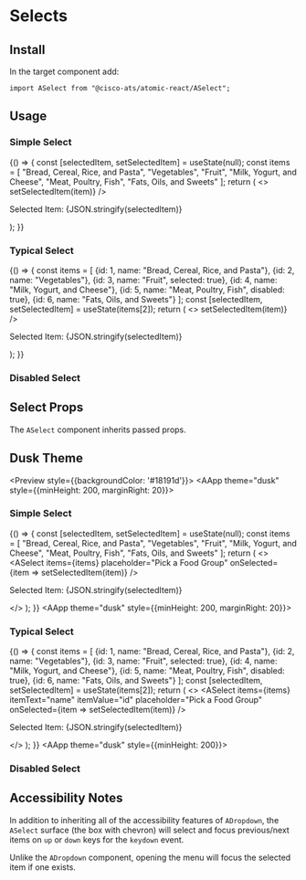 

<Meta title="Components/Selects" component={ASelect} />

# Selects

## Install

In the target component add:

```
import ASelect from "@cisco-ats/atomic-react/ASelect";
```

## Usage

<Preview>
  <Story name="usage-1">
    <AApp style={{minHeight: 200, marginRight: 20}}>
      <h3>Simple Select</h3>
      <YourComponent>
        {() => {
          const [selectedItem, setSelectedItem] = useState(null);
          const items = [
            "Bread, Cereal, Rice, and Pasta",
            "Vegetables",
            "Fruit",
            "Milk, Yogurt, and Cheese",
            "Meat, Poultry, Fish",
            "Fats, Oils, and Sweets"
          ];
          return (
            <>
              <ASelect items={items} placeholder="Pick a Food Group" onSelected={item => setSelectedItem(item)} />
              <ADivider />
              <p>Selected Item: {JSON.stringify(selectedItem)}</p>
            </>
          );
        }}
      </YourComponent>
    </AApp>
  </Story>
  <Story name="usage-2">
    <AApp style={{minHeight: 200, marginRight: 20}}>
      <h3>Typical Select</h3>
      <YourComponent>
        {() => {
          const items = [
            {id: 1, name: "Bread, Cereal, Rice, and Pasta"},
            {id: 2, name: "Vegetables"},
            {id: 3, name: "Fruit", selected: true},
            {id: 4, name: "Milk, Yogurt, and Cheese"},
            {id: 5, name: "Meat, Poultry, Fish", disabled: true},
            {id: 6, name: "Fats, Oils, and Sweets"}
          ];
          const [selectedItem, setSelectedItem] = useState(items[2]);
          return (
            <>
              <ASelect
                items={items}
                itemText="name"
                itemValue="id"
                placeholder="Pick a Food Group"
                onSelected={item => setSelectedItem(item)}
              />
              <ADivider />
              <p>Selected Item: {JSON.stringify(selectedItem)}</p>
            </>
          );
        }}
      </YourComponent>
    </AApp>
  </Story>
  <Story name="usage-3">
    <AApp style={{minHeight: 200}}>
      <h3>Disabled Select</h3>
      <ASelect disabled placeholder="Pick a Food Group" />
    </AApp>
  </Story>
</Preview>

## Select Props

The `ASelect` component inherits passed props.

<Props of={ASelect} />

## Dusk Theme

<Preview style={{backgroundColor: '#18191d'}}>
  <Story name="dusk-1">
    <AApp theme="dusk" style={{minHeight: 200, marginRight: 20}}>
      <h3>Simple Select</h3>
      <YourComponent>
        {() => {
          const [selectedItem, setSelectedItem] = useState(null);
          const items = [
            "Bread, Cereal, Rice, and Pasta",
            "Vegetables",
            "Fruit",
            "Milk, Yogurt, and Cheese",
            "Meat, Poultry, Fish",
            "Fats, Oils, and Sweets"
          ];
          return (
            <>
              <ASelect items={items} placeholder="Pick a Food Group" onSelected={item => setSelectedItem(item)} />
              <ADivider />
              <p>Selected Item: {JSON.stringify(selectedItem)}</p>
            </>
          );
        }}
      </YourComponent>
    </AApp>
  </Story>
  <Story name="dusk-2">
    <AApp theme="dusk" style={{minHeight: 200, marginRight: 20}}>
      <h3>Typical Select</h3>
      <YourComponent>
        {() => {
          const items = [
            {id: 1, name: "Bread, Cereal, Rice, and Pasta"},
            {id: 2, name: "Vegetables"},
            {id: 3, name: "Fruit", selected: true},
            {id: 4, name: "Milk, Yogurt, and Cheese"},
            {id: 5, name: "Meat, Poultry, Fish", disabled: true},
            {id: 6, name: "Fats, Oils, and Sweets"}
          ];
          const [selectedItem, setSelectedItem] = useState(items[2]);
          return (
            <>
              <ASelect
                items={items}
                itemText="name"
                itemValue="id"
                placeholder="Pick a Food Group"
                onSelected={item => setSelectedItem(item)}
              />
              <ADivider />
              <p>Selected Item: {JSON.stringify(selectedItem)}</p>
            </>
          );
        }}
      </YourComponent>
    </AApp>
  </Story>
  <Story name="dusk-3">
    <AApp theme="dusk" style={{minHeight: 200}}>
      <h3>Disabled Select</h3>
      <ASelect disabled placeholder="Pick a Food Group" />
    </AApp>
  </Story>
</Preview>

## Accessibility Notes

In addition to inheriting all of the accessibility features of `ADropdown`,
the `ASelect` surface (the box with chevron) will select and focus previous/next items
on `up` or `down` keys for the `keydown` event.

Unlike the `ADropdown` component, opening the menu will focus the selected item if one exists.
